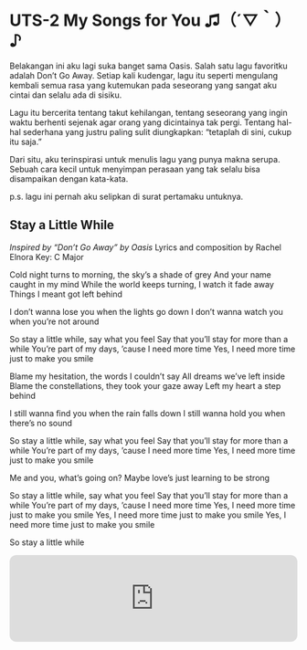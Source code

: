 # UTS-2 My Songs for You ♫（´▽｀）♪

Belakangan ini aku lagi suka banget sama Oasis. Salah satu lagu favoritku adalah Don't Go Away. Setiap kali kudengar, lagu itu seperti mengulang kembali semua rasa yang kutemukan pada seseorang yang sangat aku cintai dan selalu ada di sisiku.

Lagu itu bercerita tentang takut kehilangan, tentang seseorang yang ingin waktu berhenti sejenak agar orang yang dicintainya tak pergi. Tentang hal-hal sederhana yang justru paling sulit diungkapkan: “tetaplah di sini, cukup itu saja.”

Dari situ, aku terinspirasi untuk menulis lagu yang punya makna serupa. Sebuah cara kecil untuk menyimpan perasaan yang tak selalu bisa disampaikan dengan kata-kata.

p.s. lagu ini pernah aku selipkan di surat pertamaku untuknya.

## **Stay a Little While**

*Inspired by “Don’t Go Away” by Oasis*
Lyrics and composition by Rachel Elnora
Key: C Major

Cold night turns to morning, the sky’s a shade of grey
And your name caught in my mind
While the world keeps turning, I watch it fade away
Things I meant got left behind

I don’t wanna lose you when the lights go down
I don’t wanna watch you when you’re not around

So stay a little while, say what you feel
Say that you’ll stay for more than a while
You’re part of my days, ‘cause I need more time
Yes, I need more time just to make you smile

Blame my hesitation, the words I couldn’t say
All dreams we’ve left inside
Blame the constellations, they took your gaze away
Left my heart a step behind

I still wanna find you when the rain falls down
I still wanna hold you when there’s no sound

So stay a little while, say what you feel
Say that you’ll stay for more than a while
You’re part of my days, ‘cause I need more time
Yes, I need more time just to make you smile

Me and you, what’s going on?
Maybe love’s just learning to be strong

So stay a little while, say what you feel
Say that you’ll stay for more than a while
You’re part of my days, ‘cause I need more time
Yes, I need more time just to make you smile
Yes, I need more time just to make you smile
Yes, I need more time just to make you smile

So stay a little while

<iframe style="border-radius:12px" 
src="https://open.spotify.com/track/3MCuDi4gQrf7Xms8lTpTAx?si=6f2788e7e60c4d10" 
width="100%" height="152" frameBorder="0" 
allowfullscreen="" 
allow="autoplay; clipboard-write; encrypted-media; fullscreen; picture-in-picture" 
loading="lazy"></iframe>
